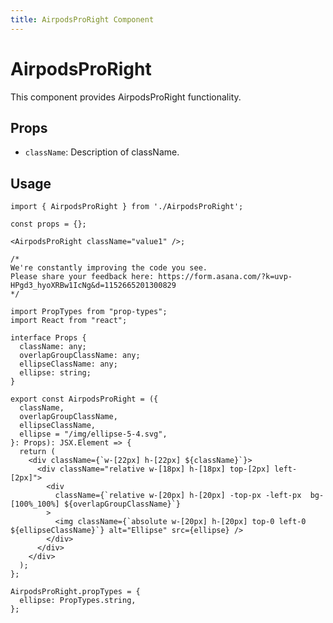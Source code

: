 ```yaml
---
title: AirpodsProRight Component
---
```


# AirpodsProRight

This component provides AirpodsProRight functionality.

## Props

- `className`: Description of className.

## Usage

```tsx
import { AirpodsProRight } from './AirpodsProRight';

const props = {};

<AirpodsProRight className="value1" />;
```
```tsx
/*
We're constantly improving the code you see. 
Please share your feedback here: https://form.asana.com/?k=uvp-HPgd3_hyoXRBw1IcNg&d=1152665201300829
*/

import PropTypes from "prop-types";
import React from "react";

interface Props {
  className: any;
  overlapGroupClassName: any;
  ellipseClassName: any;
  ellipse: string;
}

export const AirpodsProRight = ({
  className,
  overlapGroupClassName,
  ellipseClassName,
  ellipse = "/img/ellipse-5-4.svg",
}: Props): JSX.Element => {
  return (
    <div className={`w-[22px] h-[22px] ${className}`}>
      <div className="relative w-[18px] h-[18px] top-[2px] left-[2px]">
        <div
          className={`relative w-[20px] h-[20px] -top-px -left-px  bg-[100%_100%] ${overlapGroupClassName}`}
        >
          <img className={`absolute w-[20px] h-[20px] top-0 left-0 ${ellipseClassName}`} alt="Ellipse" src={ellipse} />
        </div>
      </div>
    </div>
  );
};

AirpodsProRight.propTypes = {
  ellipse: PropTypes.string,
};

```